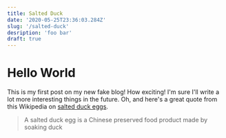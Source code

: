 ```yaml
---
title: Salted Duck
date: '2020-05-25T23:36:03.284Z'
slug: '/salted-duck'
desription: 'foo bar'
draft: true
---
```


# Hello World

This is my first post on my new fake blog! How exciting!
I'm sure I'll write a lot more interesting things in the future.
Oh, and here's a great quote from this Wikipedia on
[salted duck eggs](http://en.wikipedia.org/wiki/Salted_duck_egg).

> A salted duck egg is a Chinese preserved food product made by soaking duck
